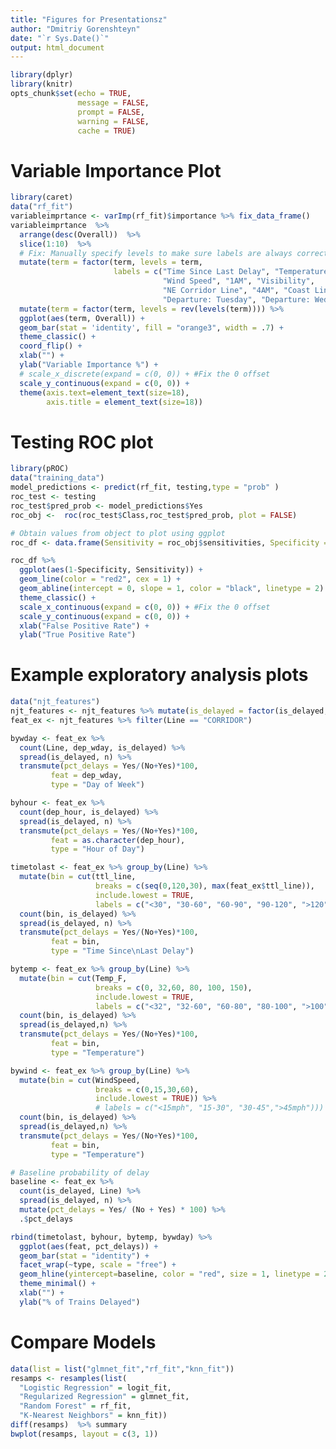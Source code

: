 ```yaml
---
title: "Figures for Presentationsz"
author: "Dmitriy Gorenshteyn"
date: "`r Sys.Date()`"
output: html_document
---
```


```r
library(dplyr)
library(knitr)
opts_chunk$set(echo = TRUE,
               message = FALSE,
               prompt = FALSE,
               warning = FALSE,
               cache = TRUE)
```


# Variable Importance Plot
```r
library(caret)
data("rf_fit")
variableimprtance <- varImp(rf_fit)$importance %>% fix_data_frame()
variableimprtance  %>% 
  arrange(desc(Overall))  %>% 
  slice(1:10)  %>% 
  # Fix: Manually specify levels to make sure labels are always correct
  mutate(term = factor(term, levels = term,
                       labels = c("Time Since Last Delay", "Temperature", 
                                  "Wind Speed", "1AM", "Visibility", 
                                  "NE Corridor Line", "4AM", "Coast Line", 
                                  "Departure: Tuesday", "Departure: Wednesday")))  %>%
  mutate(term = factor(term, levels = rev(levels(term)))) %>% 
  ggplot(aes(term, Overall)) + 
  geom_bar(stat = 'identity', fill = "orange3", width = .7) + 
  theme_classic() + 
  coord_flip() + 
  xlab("") + 
  ylab("Variable Importance %") +
  # scale_x_discrete(expand = c(0, 0)) + #Fix the 0 offset
  scale_y_continuous(expand = c(0, 0)) +
  theme(axis.text=element_text(size=18),
        axis.title = element_text(size=18))

```

# Testing ROC plot
```r
library(pROC)
data("training_data")
model_predictions <- predict(rf_fit, testing,type = "prob" )
roc_test <- testing
roc_test$pred_prob <- model_predictions$Yes
roc_obj <-  roc(roc_test$Class,roc_test$pred_prob, plot = FALSE)

# Obtain values from object to plot using ggplot
roc_df <- data.frame(Sensitivity = roc_obj$sensitivities, Specificity = roc_obj$specificities)

roc_df %>% 
  ggplot(aes(1-Specificity, Sensitivity)) + 
  geom_line(color = "red2", cex = 1) + 
  geom_abline(intercept = 0, slope = 1, color = "black", linetype = 2) + 
  theme_classic() + 
  scale_x_continuous(expand = c(0, 0)) + #Fix the 0 offset
  scale_y_continuous(expand = c(0, 0)) +
  xlab("False Positive Rate") +
  ylab("True Positive Rate")
```

# Example exploratory analysis plots  

```r
data("njt_features")
njt_features <- njt_features %>% mutate(is_delayed = factor(is_delayed, levels = c(TRUE,FALSE), labels = c("Yes","No")))
feat_ex <- njt_features %>% filter(Line == "CORRIDOR")

bywday <- feat_ex %>% 
  count(Line, dep_wday, is_delayed) %>% 
  spread(is_delayed, n) %>% 
  transmute(pct_delays = Yes/(No+Yes)*100,
         feat = dep_wday,
         type = "Day of Week")

byhour <- feat_ex %>% 
  count(dep_hour, is_delayed) %>% 
  spread(is_delayed, n) %>% 
  transmute(pct_delays = Yes/(No+Yes)*100,
         feat = as.character(dep_hour),
         type = "Hour of Day")

timetolast <- feat_ex %>% group_by(Line) %>%
  mutate(bin = cut(ttl_line, 
                   breaks = c(seq(0,120,30), max(feat_ex$ttl_line)),
                   include.lowest = TRUE,
                   labels = c("<30", "30-60", "60-90", "90-120", ">120")) ) %>% 
  count(bin, is_delayed) %>% 
  spread(is_delayed, n) %>% 
  transmute(pct_delays = Yes/(No+Yes)*100,
         feat = bin,
         type = "Time Since\nLast Delay")

bytemp <- feat_ex %>% group_by(Line) %>%
  mutate(bin = cut(Temp_F, 
                   breaks = c(0, 32,60, 80, 100, 150),
                   include.lowest = TRUE,
                   labels = c("<32", "32-60", "60-80", "80-100", ">100"))) %>% 
  count(bin, is_delayed) %>% 
  spread(is_delayed,n) %>% 
  transmute(pct_delays = Yes/(No+Yes)*100,
         feat = bin,
         type = "Temperature")

bywind <- feat_ex %>% group_by(Line) %>%
  mutate(bin = cut(WindSpeed, 
                   breaks = c(0,15,30,60),
                   include.lowest = TRUE)) %>% 
                   # labels = c("<15mph", "15-30", "30-45",">45mph"))) %>% 
  count(bin, is_delayed) %>% 
  spread(is_delayed,n) %>% 
  transmute(pct_delays = Yes/(No+Yes)*100,
         feat = bin,
         type = "Temperature")

# Baseline probability of delay
baseline <- feat_ex %>% 
  count(is_delayed, Line) %>% 
  spread(is_delayed, n) %>% 
  mutate(pct_delays = Yes/ (No + Yes) * 100) %>%
  .$pct_delays

rbind(timetolast, byhour, bytemp, bywday) %>% 
  ggplot(aes(feat, pct_delays)) + 
  geom_bar(stat = "identity") + 
  facet_wrap(~type, scale = "free") + 
  geom_hline(yintercept=baseline, color = "red", size = 1, linetype = 2) + 
  theme_minimal() + 
  xlab("") + 
  ylab("% of Trains Delayed")

```

# Compare Models
```r
data(list = list("glmnet_fit","rf_fit","knn_fit"))
resamps <- resamples(list(
  "Logistic Regression" = logit_fit, 
  "Regularized Regression" = glmnet_fit, 
  "Random Forest" = rf_fit, 
  "K-Nearest Neighbors" = knn_fit))
diff(resamps)  %>% summary
bwplot(resamps, layout = c(3, 1))
```


